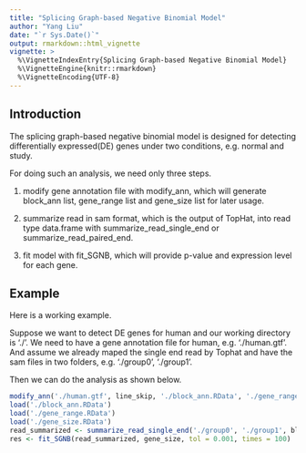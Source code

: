 ```yaml
---
title: "Splicing Graph-based Negative Binomial Model"
author: "Yang Liu"
date: "`r Sys.Date()`"
output: rmarkdown::html_vignette
vignette: >
  %\VignetteIndexEntry{Splicing Graph-based Negative Binomial Model}
  %\VignetteEngine{knitr::rmarkdown}
  %\VignetteEncoding{UTF-8}
---
```


## Introduction

The splicing graph-based negative binomial model is designed for detecting differentially expressed(DE) genes under
two conditions, e.g. normal and study.

For doing such an analysis, we need only three steps.

1. modify gene annotation file with modify_ann, which will generate block_ann list, gene_range list and gene_size list for later usage.

1. summarize read in sam format, which is the output of TopHat, into read type data.frame with summarize_read_single_end or summarize_read_paired_end.

1. fit model with fit_SGNB, which will provide p-value and expression level for each gene.

## Example

Here is a working example.

Suppose we want to detect DE genes for human and our working directory is './'. We need to have a gene annotation 
file for human, e.g. './human.gtf'. And assume we already maped the single end read by Tophat and have the sam files in two folders, e.g. './group0', './group1'.

Then we can do the analysis as shown below.

```r
modify_ann('./human.gtf', line_skip, './block_ann.RData', './gene_range.RData', './gene_size.RData')
load('./block_ann.RData')
load('./gene_range.RData')
load('./gene_size.RData')
read_summarized <- summarize_read_single_end('./group0', './group1', block_ann, gene_range, run.parrallel = TRUE, core.num = 2)
res <- fit_SGNB(read_summarized, gene_size, tol = 0.001, times = 100)
```
